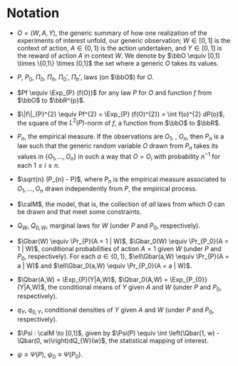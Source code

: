 # Notation {#notation}

- $O = (W,A,Y)$, the generic summary of how one realization of the experiments
of interest unfold,  our generic observation; $W \in [0,1]$  is the context of
action, $A  \in \{0,1\}$  is the  action undertaken, and  $Y\in [0,1]$  is the
reward of action  $A$ in context $W$.  We denote by $\bbO  \equiv [0,1] \times
\{0,1\} \times [0,1]$ the set where a generic $O$ takes its values.

- $P$, $P_{0}$, $\Pi_{0}$, $\Pi_{h}$, $\Pi_{0}'$, $\Pi_{h}'$, laws (on $\bbO$)
  for $O$.

- $Pf \equiv  \Exp_{P} (f(O))$ for any  law $P$ for $O$ and  function $f$ from
$\bbO$ to $\bbR^{p}$.

- $\|f\|_{P}^{2} \equiv  Pf^{2} = \Exp_{P} (f(O)^{2}) =  \int f(o)^{2} dP(o)$,
the square of the $L^{2}(P)$-norm of $f$, a function from $\bbO$ to $\bbR$.

- $P_{n}$, the empirical measure. If the observations are $O_{1}$, \ldots,
$O_{n}$, then $P_{n}$ is a law such that the generic random variable $O$ drawn
from $P_{n}$ takes its values in $\{O_{1}, \ldots, O_{n}\}$ in such a way that
$O = O_{i}$ with probability $n^{-1}$ for each $1 \leq i \leq n$.

- $\sqrt{n} (P_{n} - P)$, where $P_{n}$ is the empirical measure associated to
$O_{1}, \ldots, O_{n}$ drawn independently from $P$, the empirical process.

- $\calM$, the model, that is, the collection of *all* laws from which $O$
can be drawn and that meet some constraints.

- $Q_{W}$,  $Q_{0,W}$, marginal  laws  for  $W$  (under $P$  and  $P_{0}$,
respectively).
  
- $\Gbar(W) \equiv \Pr_{P}(A  = 1 | W)$, $\Gbar_0(W) \equiv  \Pr_{P_0}(A = 1 |
W)$, conditional  probabilities of  action $A  = 1$ given  $W$ (under  $P$ and
$P_{0}$,  respectively).  For  each  $a \in  \{0,1\}$, $\ell\Gbar(a,W)  \equiv
\Pr_{P}(A = a | W)$ and $\ell\Gbar_0(a,W) \equiv \Pr_{P_0}(A = a | W)$.

- $\Qbar(A,W)  = \Exp_{P}(Y|A,W)$, $\Qbar_0(A,W) =  \Exp_{P_{0}}(Y|A,W)$, the
conditional  means  of  $Y$  given  $A$   and  $W$  (under  $P$  and  $P_{0}$,
respectively).

- $q_{Y}$, $q_{0,Y}$, conditional densities of $Y$ given $A$ and $W$ (under
$P$ and $P_{0}$, respectively).

- $\Psi : \calM \to [0,1]$, given  by $\Psi(P) \equiv \int \left(\Qbar(1, w) -
\Qbar(0, w)\right)dQ_{W}(w)$, the statistical mapping of interest.
  
- $\psi \equiv \Psi(P)$, $\psi_{0} \equiv \Psi(P_{0})$.




